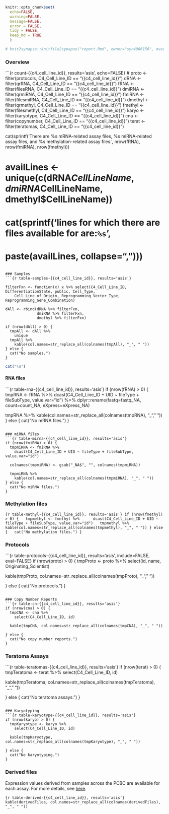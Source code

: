 ```r
knitr::opts_chunk$set(
  echo=FALSE,
  warning=FALSE,
  message=FALSE,
  error = FALSE,
  tidy = FALSE,
  keep_md = TRUE
  )

# knit2synapse::knitfile2synapse("report.Rmd", owner="syn4906156", overwrite=TRUE)
```

### Overview
```{r count-{{c4_cell_line_id}}, results='asis', echo=FALSE}
# proto <- filter(protocols, C4_Cell_Line_ID == "{{c4_cell_line_id}}")
dRNA <- filter(qrRNA, C4_Cell_Line_ID == "{{c4_cell_line_id}}")
fRNA <- filter(filesRNA, C4_Cell_Line_ID == "{{c4_cell_line_id}}")
dmiRNA <- filter(qrmiRNA, C4_Cell_Line_ID == "{{c4_cell_line_id}}")
fmiRNA <- filter(filesmiRNA, C4_Cell_Line_ID == "{{c4_cell_line_id}}")
dmethyl <- filter(qrmethyl, C4_Cell_Line_ID == "{{c4_cell_line_id}}")
fmethyl <- filter(filesmethyl, C4_Cell_Line_ID == "{{c4_cell_line_id}}")
karyo <- filter(karyotype, C4_Cell_Line_ID == "{{c4_cell_line_id}}")
cna <- filter(copynumber, C4_Cell_Line_ID == "{{c4_cell_line_id}}")
terat <- filter(teratomas, C4_Cell_Line_ID == "{{c4_cell_line_id}}")

cat(sprintf('There are %s mRNA-related assay files, %s miRNA-related assay files, and %s methylation-related assay files.\n', nrow(fRNA), nrow(fmiRNA), nrow(fmethyl)))

# availLines <- unique(c(dRNA$CellLineName, dmiRNA$CellLineName, dmethyl$CellLineName))
# cat(sprintf('\nThe lines for which there are files available for are:\n\n`%s`', 
#             paste(availLines, collapse=", ")))

```

### Samples
```{r table-samples-{{c4_cell_line_id}}, results='asis'}

filterFxn <- function(x) x %>% select(C4_Cell_Line_ID, DifferentiationState, public, Cell_Type, 
    Cell_Line_of_Origin, Reprogramming_Vector_Type, Reprogramming_Gene_Combination)

dAll <- rbind(dRNA %>% filterFxn, 
              dmiRNA %>% filterFxn,
              dmethyl %>% filterFxn)

if (nrow(dAll) > 0) {
  tmpAll <- dAll %>% 
    unique
  tmpAll %>% 
    kable(col.names=str_replace_all(colnames(tmpAll), "_", " "))
} else {
  cat("No samples.")
}
```
```r
cat("\n")
```
#### RNA files
```{r table-rna-{{c4_cell_line_id}}, results='asis'}
if (nrow(fRNA) > 0) {
  tmpRNA <- fRNA %>% 
    dcast(C4_Cell_Line_ID + UID ~ fileType + fileSubType, value.var="id") %>%
    dplyr::rename(fastq=fastq_NA, count=count_NA, eXpress=eXpress_NA)
  
  tmpRNA %>% 
    kable(col.names=str_replace_all(colnames(tmpRNA), "_", " "))
} else {
  cat("No mRNA files.")
}
```

### miRNA files
```{r table-mirna-{{c4_cell_line_id}}, results='asis'}
if (nrow(fmiRNA) > 0) {
  tmpmiRNA <- fmiRNA %>% 
    dcast(C4_Cell_Line_ID + UID ~ fileType + fileSubType, value.var="id")
  
  colnames(tmpmiRNA) <- gsub("_NA$", "", colnames(tmpmiRNA))
  
  tmpmiRNA %>% 
    kable(col.names=str_replace_all(colnames(tmpmiRNA), "_", " "))
} else {
  cat("No miRNA files.")
}
```

### Methylation files
```{r table-methyl-{{c4_cell_line_id}}, results='asis'}
if (nrow(fmethyl) > 0) {
  tmpmethyl <- fmethyl %>% 
    dcast(C4_Cell_Line_ID + UID ~ fileType + fileSubType, value.var="id")
  tmpmethyl %>% 
    kable(col.names=str_replace_all(colnames(tmpmethyl), "_", " "))
} else {
  cat("No methylation files.")
}
```

### Protocols
```{r table-protocols-{{c4_cell_line_id}}, results='asis', include=FALSE, eval=FALSE}
if (nrow(proto) > 0) {
  tmpProto <- proto %>% 
    select(id, name, Originating_Scientist)
  
  kable(tmpProto, col.names=str_replace_all(colnames(tmpProto), "_", " "))
  
} else {
  cat("No protocols.")
}
```

### Copy Number Reports
```{r table-cn-{{c4_cell_line_id}}, results='asis'}
if (nrow(cna) > 0) {
  tmpCNA <- cna %>% 
    select(C4_Cell_Line_ID, id)
  
  kable(tmpCNA, col.names=str_replace_all(colnames(tmpCNA), "_", " "))
  
} else {
  cat("No copy number reports.")
}
```

### Teratoma Assays
```{r table-teratomas-{{c4_cell_line_id}}, results='asis'}
if (nrow(terat) > 0) {
  tmpTeratoma <- terat %>% 
    select(C4_Cell_Line_ID, id)
  
  kable(tmpTeratoma, col.names=str_replace_all(colnames(tmpTeratoma), "_", " "))
  
} else {
  cat("No teratoma assays.")
}
```

### Karyotyping
```{r table-karyotype-{{c4_cell_line_id}}, results='asis'}
if (nrow(karyo) > 0) {
  tmpKaryotype <- karyo %>% 
    select(C4_Cell_Line_ID, id)
  
  kable(tmpKaryotype, col.names=str_replace_all(colnames(tmpKaryotype), "_", " "))
  
} else {
  cat("No karyotyping.")
}
```

### Derived files
Expression values derived from samples across the PCBC are available for each assay. For more details, see [here](#!Synapse:syn1773109/wiki/218833).

```{r table-derived-{{c4_cell_line_id}}, results='asis'}
kable(derivedFiles, col.names=str_replace_all(colnames(derivedFiles), "_", " "))
```

